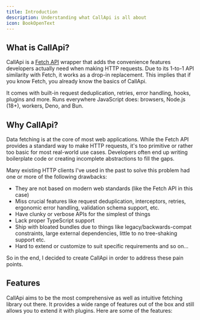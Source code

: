 ```yaml
---
title: Introduction
description: Understanding what CallApi is all about
icon: BookOpenText
---
```


## What is CallApi?

CallApi is a [Fetch API](https://developer.mozilla.org/en-US/docs/Web/API/Fetch_API) wrapper that adds the convenience features developers actually need when making HTTP requests. Due to its 1-to-1 API similarity with Fetch, it works as a drop-in replacement. This implies that if you know Fetch, you already know the basics of CallApi.

It comes with built-in request deduplication, retries, error handling, hooks, plugins and more. Runs everywhere JavaScript does: browsers, Node.js (18+), workers, Deno, and Bun.

## Why CallApi?

Data fetching is at the core of most web applications. While the Fetch API provides a standard way to make HTTP requests, it's too primitive or rather too basic for most real-world use cases. Developers often end up writing boilerplate code or creating incomplete abstractions to fill the gaps.

Many existing HTTP clients I've used in the past to solve this problem had one or more of the following drawbacks:

- They are not based on modern web standards (like the Fetch API in this case)
- Miss crucial features like request deduplication, interceptors, retries, ergonomic error handling, validation schema support, etc.
- Have clunky or verbose APIs for the simplest of things
- Lack proper TypeScript support
- Ship with bloated bundles due to things like legacy/backwards-compat constraints, large external dependencies, little to no tree-shaking support etc.
- Hard to extend or customize to suit specific requirements and so on...

So in the end, I decided to create CallApi in order to address these pain points.

## Features

CallApi aims to be the most comprehensive as well as intuitive fetching library out there. It provides a wide range of features out of the box and still allows you to extend it with plugins. Here are some of the features:

<Cards>
	<Card
		title="Request Deduplication"
		description="Eliminates duplicate requests and by effect, race conditions."
	/>
	<Card
		title="Interceptors/Hooks"
		description="Callback functions that allow running of side effects at various points within the request/response lifecycle."
	/>
	<Card
		title="Smart Response Parser"
		description="Automatically detects and parses response types (JSON, text, binary) based on Content-Type headers."
	/>
	<Card
		title="Content Type Detection"
		description="Automatically sets request Content-Type headers based on body type (JSON, form data, etc.)."
	/>
	<Card
		title="Dynamic URL Parameters and Query Support"
		description="Convenient syntax for adding url parameters as well as query strings to the request url."
	/>
	<Card title="Extensible" description="Plugins and hooks to extend the functionality." />
	<Card
		title="Schema Validation"
		description="Allows you to validate the both request details and response data, both on the type level and at runtime."
	/>
	<Card
		title="Retries"
		description="Advanced retry mechanisms with linear and exponential backoff strategies or custom retry conditions."
	/>
</Cards>

